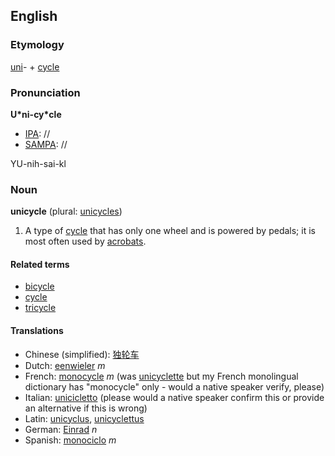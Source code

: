 ==English==
===Etymology===
[[uni]]- + [[cycle]]

===Pronunciation===
'''U*ni-cy*cle'''
*[[IPA]]: //
*[[SAMPA]]: //
YU-nih-sai-kl

=== Noun ===
'''unicycle''' (plural: [[unicycles]])

#A type of [[cycle]] that has only one wheel and is powered by pedals; it is most often used by [[acrobat]]s.

====Related terms====
*[[bicycle]]
*[[cycle]]
*[[tricycle]]

====Translations====
*Chinese (simplified): [[独轮车]]
*Dutch: [[eenwieler]] ''m''
*French: [[monocycle]] ''m'' (was [[unicyclette]] but my French monolingual dictionary has "monocycle" only - would a native speaker verify, please)
*Italian: [[unicicletto]] (please would a native speaker confirm this or provide an alternative if this is wrong)
*Latin: [[unicyclus]], [[unicyclettus]]
*German: [[Einrad]] ''n''
*Spanish: [[monociclo]] ''m''